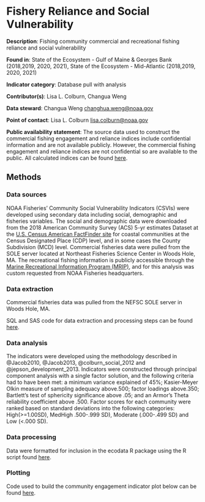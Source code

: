 # Fishery Reliance and Social Vulnerability

**Description**: Fishing community commercial and recreational fishing reliance and social vulnerability

**Found in**: State of the Ecosystem - Gulf of Maine & Georges Bank (2018,2019, 2020, 2021), State of the Ecosystem - Mid-Atlantic (2018,2019, 2020, 2021) 

**Indicator category**: Database pull with analysis

**Contributor(s)**: Lisa L. Colburn, Changua Weng
  
**Data steward**: Changua Weng <changhua.weng@noaa.gov>

**Point of contact**: Lisa L. Colburn <lisa.colburn@noaa.gov>
  
**Public availability statement**: The source data used to construct the commercial fishing engagement and reliance indices include confidential information and are not available publicly. However, the commercial fishing engagement and reliance indices are not confidential so are available to the public. All calculated indices can be found [here](https://www.st.nmfs.noaa.gov/humandimensions/social-indicators/map).
  

## Methods


### Data sources
NOAA Fisheries' Community Social Vulnerability Indicators (CSVIs) were developed using secondary data including social, demographic and fisheries variables. The social and demographic data were downloaded from the 2018 American Community Survey (ACS) 5-yr estimates Dataset at the [U.S. Census American FactFinder site](https://www.census.gov/programs-surveys/acs/) for coastal communities at the Census Designated Place (CDP) level, and in some cases the County Subdivision (MCD) level. Commercial fisheries data were pulled from the SOLE server located at Northeast Fisheries Science Center in Woods Hole, MA. The recreational fishing information is publicly accessible through the [Marine Recreational Information Program (MRIP)](https://www.st.nmfs.noaa.gov/recreational-fisheries/MRIP/), and for this analysis was custom requested from NOAA Fisheries headquarters.


### Data extraction 
Commercial fisheries data was pulled from the NEFSC SOLE server in Woods Hole, MA.

SQL and SAS code for data extraction and processing steps can be found [here](https://github.com/NOAA-EDAB/tech-doc/tree/master/R/stored_scripts/comm_rel_vuln_extraction.sql). 



### Data analysis
The indicators were developed using the methodology described in @Jacob2010, @Jacob2013, @colburn_social_2012 and @jepson_development_2013. Indicators were constructed through principal component analysis with a single factor solution, and the following criteria had to have been met: a minimum variance explained of 45%; Kasier-Meyer Olkin measure of sampling adequacy above.500; factor loadings above.350; Bartlett's test of sphericity significance above .05; and an Armor's Theta reliability coefficient above .500. Factor scores for each community were ranked based on standard deviations into the following categories: High(>=1.00SD), MedHigh .500-.999 SD), Moderate (.000-.499 SD) and Low (<.000 SD).

### Data processing

Data were formatted for inclusion in the ecodata R package using the R script found [here](https://raw.githubusercontent.com/NOAA-EDAB/ecodata/master/data-raw/get_engagement_reliance.R).


### Plotting

Code used to build the community engagement indicator plot below can be found [here](https://github.com/NOAA-EDAB/ecodata/blob/master/chunk-scripts/LTL.Rmd-MAB-comm-eng.R). 


```r
```

```r
```


